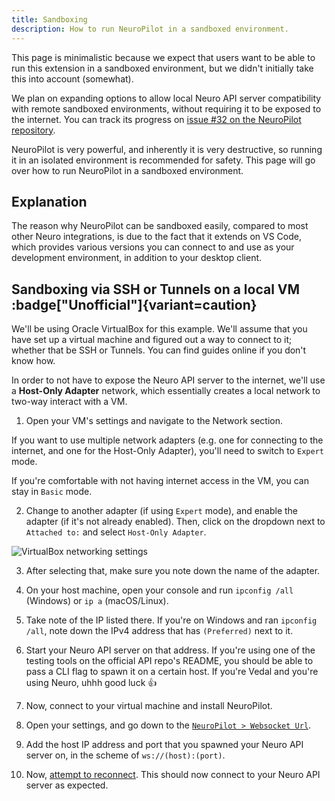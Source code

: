 ```yaml
---
title: Sandboxing
description: How to run NeuroPilot in a sandboxed environment.
---
```



<Aside>

This page is minimalistic because we expect that users want to be able to run this extension in a sandboxed environment, but we didn't initially take this into account (somewhat).

We plan on expanding options to allow local Neuro API server compatibility with remote sandboxed environments, without requiring it to be exposed to the internet.
You can track its progress on [issue #32 on the NeuroPilot repository](https://github.com/VSC-NeuroPilot/neuropilot/issue/32).

</Aside>

NeuroPilot is very powerful, and inherently it is very destructive, so running it in an isolated environment is recommended for safety. This page will go over how to run NeuroPilot in a sandboxed environment.

## Explanation

The reason why NeuroPilot can be sandboxed easily, compared to most other Neuro integrations, is due to the fact that it extends on VS Code, which provides various versions you can connect to and use as your development environment, in addition to your desktop client.

## Sandboxing via SSH or Tunnels on a local VM :badge["Unofficial"]{variant=caution}

We'll be using Oracle VirtualBox for this example.
We'll assume that you have set up a virtual machine and figured out a way to connect to it; whether that be SSH or Tunnels.
You can find guides online if you don't know how.

In order to not have to expose the Neuro API server to the internet, we'll use a **Host-Only Adapter** network, which essentially creates a local network to two-way interact with a VM.

1. Open your VM's settings and navigate to the Network section.

<Aside type="tip">

If you want to use multiple network adapters (e.g. one for connecting to the internet, and one for the Host-Only Adapter), you'll need to switch to `Expert` mode.

If you're comfortable with not having internet access in the VM, you can stay in `Basic` mode.

</Aside>

2. Change to another adapter (if using `Expert` mode), and enable the adapter (if it's not already enabled). Then, click on the dropdown next to `Attached to:` and select `Host-Only Adapter`.

<Image src={VBoxHostOnlyAdapter} alt="VirtualBox networking settings" />

3. After selecting that, make sure you note down the name of the adapter.

4. On your host machine, open your console and run `ipconfig /all` (Windows) or `ip a` (macOS/Linux).

5. Take note of the IP listed there. If you're on Windows and ran `ipconfig /all`, note down the IPv4 address that has `(Preferred)` next to it.

6. Start your Neuro API server on that address. If you're using one of the testing tools on the official API repo's README, you should be able to pass a CLI flag to spawn it on a certain host. If you're Vedal and you're using Neuro, uhhh good luck :thumbsup:

7. Now, connect to your virtual machine and install NeuroPilot.

8. Open your settings, and go down to the [`NeuroPilot > Websocket Url`](/neuropilot/reference/settings#websocket-url).

9. Add the host IP address and port that you spawned your Neuro API server on, in the scheme of `ws://(host):(port)`.

10. Now, [attempt to reconnect](/neuropilot/reference/commands#reconnect). This should now connect to your Neuro API server as expected.
